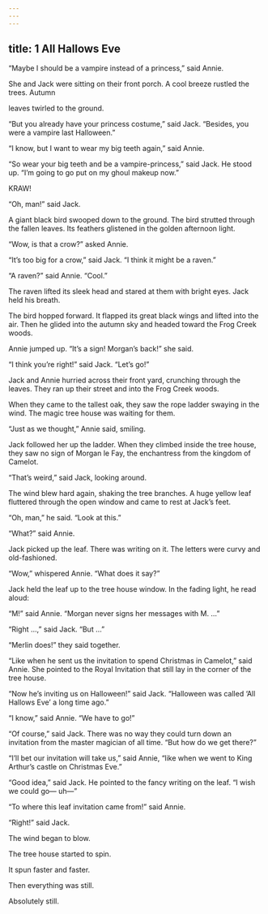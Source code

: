 ```yaml
---
---
---
```

title: 1 All Hallows Eve
---



“Maybe I should be a vampire instead of a princess,” said Annie.

She and Jack were sitting on their front porch. A cool breeze rustled the trees. Autumn

leaves twirled to the ground.

“But you already have your princess costume,” said Jack. “Besides, you were a vampire last Halloween.”

“I know, but I want to wear my big teeth again,” said Annie.

“So wear your big teeth and be a vampire-princess,” said Jack. He stood up. “I’m going to go put on my ghoul makeup now.”

KRAW!

“Oh, man!” said Jack.

A giant black bird swooped down to the ground. The bird strutted through the fallen leaves. Its feathers glistened in the golden afternoon light.

“Wow, is that a crow?” asked Annie.

“It’s too big for a crow,” said Jack. “I think it might be a raven.”

“A raven?” said Annie. “Cool.”

The raven lifted its sleek head and stared at them with bright eyes. Jack held his breath.

The bird hopped forward. It flapped its great black wings and lifted into the air. Then he glided into the autumn sky and headed toward the Frog Creek woods.

Annie jumped up. “It’s a sign! Morgan’s back!” she said.

“I think you’re right!” said Jack. “Let’s go!”

Jack and Annie hurried across their front yard, crunching through the leaves. They ran up their street and into the Frog Creek woods.

When they came to the tallest oak, they saw the rope ladder swaying in the wind. The magic tree house was waiting for them.

“Just as we thought,” Annie said, smiling.

Jack followed her up the ladder. When they climbed inside the tree house, they saw no sign of Morgan le Fay, the enchantress from the kingdom of Camelot.

“That’s weird,” said Jack, looking around.

The wind blew hard again, shaking the tree branches. A huge yellow leaf fluttered through the open window and came to rest at Jack’s feet.

“Oh, man,” he said. “Look at this.”

“What?” said Annie.

Jack picked up the leaf. There was writing on it. The letters were curvy and old-fashioned.

“Wow,” whispered Annie. “What does it say?”

Jack held the leaf up to the tree house window. In the fading light, he read aloud:



“M!” said Annie. “Morgan never signs her messages with M. …”

“Right …,” said Jack. “But …”

“Merlin does!” they said together.

“Like when he sent us the invitation to spend Christmas in Camelot,” said Annie. She pointed to the Royal Invitation that still lay in the corner of the tree house.

“Now he’s inviting us on Halloween!” said Jack. “Halloween was called ‘All Hallows Eve’ a long time ago.”

“I know,” said Annie. “We have to go!”

“Of course,” said Jack. There was no way they could turn down an invitation from the master magician of all time. “But how do we get there?”

“I’ll bet our invitation will take us,” said Annie, “like when we went to King Arthur’s castle on Christmas Eve.”

“Good idea,” said Jack. He pointed to the fancy writing on the leaf. “I wish we could go— uh—”

“To where this leaf invitation came from!” said Annie.

“Right!” said Jack.

The wind began to blow.

The tree house started to spin.

It spun faster and faster.

Then everything was still.

Absolutely still.